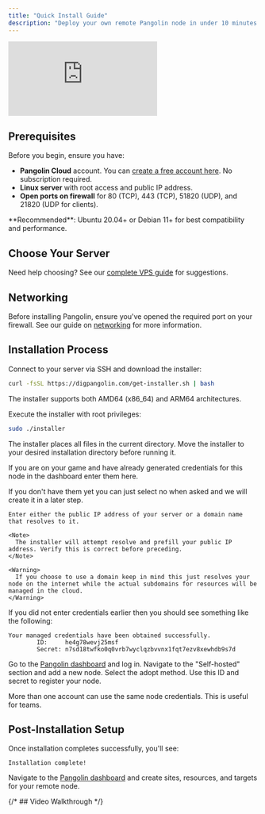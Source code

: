 ```yaml
---
title: "Quick Install Guide"
description: "Deploy your own remote Pangolin node in under 10 minutes with our automated installer"
---
```


<iframe
  className="w-full aspect-video rounded-xl"
  src="https://www.youtube.com/embed/iPdK8M0cb9s"
  title="YouTube video player"
  frameBorder="0"
  allow="accelerometer; autoplay; clipboard-write; encrypted-media; gyroscope; picture-in-picture"
  allowFullScreen
></iframe>

## Prerequisites

Before you begin, ensure you have:

- **Pangolin Cloud** account. You can [create a free account here](https://pangolin.fossorial.io/auth/signup). No subscription required.
- **Linux server** with root access and public IP address.
- **Open ports on firewall** for 80 (TCP), 443 (TCP), 51820 (UDP), and 21820 (UDP for clients).

<Tip>
**Recommended**: Ubuntu 20.04+ or Debian 11+ for best compatibility and performance.
</Tip>

## Choose Your Server

Need help choosing? See our [complete VPS guide](/self-host/choosing-a-vps) for suggestions.

## Networking

Before installing Pangolin, ensure you've opened the required port on your firewall. See our guide on [networking](/self-host/dns-and-networking#port-configuration) for more information.

## Installation Process

<Steps>
<Step title="Download the installer">
  Connect to your server via SSH and download the installer:
  
  ```bash
  curl -fsSL https://digpangolin.com/get-installer.sh | bash
  ```
  
  The installer supports both AMD64 (x86_64) and ARM64 architectures.
</Step>

<Step title="Run the installer">
  Execute the installer with root privileges:
  
  ```bash 
  sudo ./installer
  ```
  
  The installer places all files in the current directory. Move the installer to your desired installation directory before running it.
</Step>

<Step title="Do you already have credentials from the dashboard?">

If you are on your game and have already generated credentials for this node in the dashboard enter them here.

<Tip>
If you don't have them yet you can just select no when asked and we will create it in a later step.
</Tip>

</Step>

<Step title="The public addressable IP address for this node">

    Enter either the public IP address of your server or a domain name that resolves to it. 

    <Note>
      The installer will attempt resolve and prefill your public IP address. Verify this is correct before preceding.
    </Note>

    <Warning>
      If you choose to use a domain keep in mind this just resolves your node on the internet while the actual subdomains for resources will be managed in the cloud.
    </Warning>

</Step>

<Step title="Generate credentials">

If you did not enter credentials earlier then you should see something like the following: 

```
Your managed credentials have been obtained successfully.
        ID:     he4g78wevj25msf
        Secret: n7sd18twfko0q0vrb7wyclqzbvvnx1fqt7ezv8xewhdb9s7d
```

Go to the [Pangolin dashboard](https://pangolin.fossorial.io/) and log in. Navigate to the "Self-hosted" section and add a new node. Select the adopt method. Use this ID and secret to register your node.

<Tip>
More than one account can use the same node credentials. This is useful for teams.
</Tip>

</Step>

</Steps>

## Post-Installation Setup

Once installation completes successfully, you'll see:

```
Installation complete!
```

Navigate to the [Pangolin dashboard](https://pangolin.fossorial.io/) and create sites, resources, and targets for your remote node.

{/* ## Video Walkthrough */}

